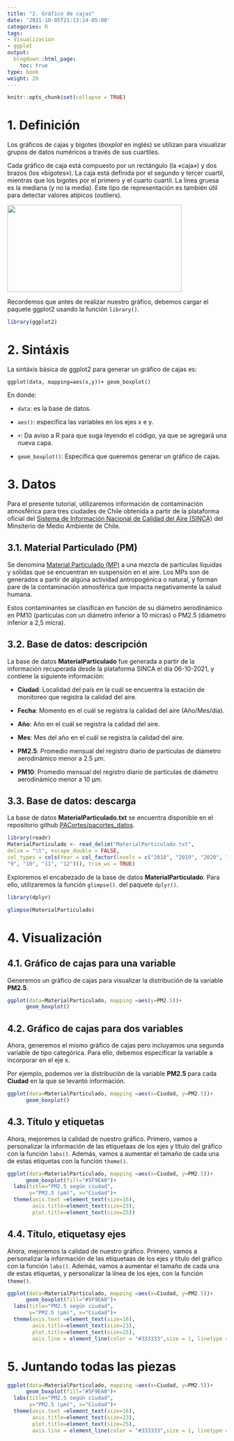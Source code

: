 ```yaml
---
title: "2. Gráfico de cajas"
date: '2021-10-05T21:13:14-05:00'
categories: R
tags:
- Visualización
- ggplot
output:
  blogdown::html_page:
    toc: true
type: book
weight: 20
---
```

```r
knitr::opts_chunk$set(collapse = TRUE)
```

# 1. Definición
Los gráficos de cajas y bigotes (*boxplot* en inglés) se utilizan para visualizar grupos de datos numéricos a través de sus cuartiles.

Cada gráfico de caja está compuesto por un rectángulo (la «caja») y dos brazos (los «bigotes»). La caja está definida por el segundo y tercer cuartil, mientras que los bigotes por el primero y el cuarto cuartil. La línea gruesa es la mediana (y no la media). Este tipo de representación es también útil para detectar valores atípicos (outliers).

![](/courses/ggplot2/Boxplot_files/boxplot.png){width=400px height=200px}


Recordemos que antes de realizar nuestro gráfico, debemos cargar el paquete ggplot2 usando la función `library()`.

```r
library(ggplot2)
```

# 2. Sintáxis 

La sintáxis básica de ggplot2 para generar un gráfico de cajas es:

`ggplot(data, mapping=aes(x,y))+ geom_boxplot()`

En donde:

* `data`: es la base de datos.

* `aes()`: especifica las variables en los ejes x e y.

* `+`: Da aviso a R para que suga leyendo el código, ya que se agregará una nueva capa.

* `geom_boxplot()`: Especifica que queremos generar un gráfico de cajas.

# 3. Datos

Para el presente tutorial, utilizaremos información de contaminación atmosférica para tres ciudades de Chile obtenida a partir de la plataforma oficial del [Sistema de Información Nacional de Calidad del Aire (SINCA)](https://sinca.mma.gob.cl/#) del Minsiterio de Medio Ambiente de Chile.

## 3.1. Material Particulado (PM)

Se denomina [Material Particulado (MP)](https://sinca.mma.gob.cl/index.php/pagina/index/id/glosario) a una mezcla de partículas líquidas y sólidas que se encuentran en suspensión en el aire. Los MPs son de generados a partir de algúna actividad antropogénica o natural, y forman pare de la contaminación atmosférica que impacta negativamente la salud humana. 

Estos contaminantes se clasifican en función de su diámetro aerodinámico en PM10 (partículas con un diámetro inferior a 10 micras) o PM2.5 (diámetro inferior a 2,5 micra).


## 3.2. Base de datos: descripción

La base de datos **MaterialParticulado** fue generada a partir de la información recuperada desde la plataforma SINCA el día 06-10-2021, y contiene la siguiente información:

* **Ciudad**: Localidad del país en la cuál se encuentra la estación de monitoreo que registra la calidad del aire.

* **Fecha**: Momento en el cuál se registra la calidad del aire (Año/Mes/día).

* **Año**: Año en el cuál se registra la calidad del aire.

* **Mes**: Mes del año en el cuál se registra la calidad del aire.

* **PM2.5**: Promedio mensual del registro diario de partículas de diámetro aerodinámico menor a 2.5 μm.

* **PM10**: Promedio mensual del registro diario de partículas de diámetro aerodinámico menor a 10 μm.


## 3.3. Base de datos: descarga

La base de datos **MaterialParticulado.txt** se encuentra disponible en el repositorio github [PACortes/pacortes_datos](https://github.com/PACortes/pacortes_datos).


```r
library(readr)
MaterialParticulado <- read_delim("MaterialParticulado.txt", 
delim = "\t", escape_double = FALSE, 
col_types = cols(Year = col_factor(levels = c("2018", "2019", "2020", "2021")), Mes = col_factor(levels = c("1", "2", "3", "4", "5", "6", "7", "8", 
"9", "10", "11", "12"))), trim_ws = TRUE)
```

Exploremos el encabezado de la base de datos **MaterialParticulado**. Para ello, utilizaremos la función `glimpse()`. del paquete `dplyr()`.

```r
library(dplyr)

glimpse(MaterialParticulado)
```


# 4. Visualización 

## 4.1. Gráfico de cajas para una variable
Generemos un gráfico de cajas para visualizar la distribución de la variable **PM2.5**.

```r
ggplot(data=MaterialParticulado, mapping =aes(y=PM2.5))+
      geom_boxplot()
```

## 4.2. Gráfico de cajas para dos variables
Ahora, generemos el mismo gráfico de cajas pero incluyamos una segunda variable de tipo categórica. Para ello, debemos especificar la variable a incorporar en el eje x.

Por ejemplo, podemos ver la distribución de la variable **PM2.5** para cada **Ciudad** en la que se levantó información. 


```r
ggplot(data=MaterialParticulado, mapping =aes(x=Ciudad, y=PM2.5))+
      geom_boxplot()
```

## 4.3. Título y etiquetas
Ahora, mejoremos la calidad de nuestro gráfico. Primero, vamos a personalizar la información de las etiquetaas de los ejes y título del gráfico  con la función `labs()`. Además, vamos a aumentar el tamaño de cada una de estas etiquetas con la función `theme()`.

```r
ggplot(data=MaterialParticulado, mapping =aes(x=Ciudad, y=PM2.5))+
      geom_boxplot(fill="#5F9EA0")+
  labs(title="PM2.5 según ciudad",
       y="PM2.5 (μm)", x="Ciudad")+
  theme(axis.text =element_text(size=16),
        axis.title=element_text(size=23),
        plot.title=element_text(size=25))
```

## 4.4. Título, etiquetasy ejes
Ahora, mejoremos la calidad de nuestro gráfico. Primero, vamos a personalizar la información de las etiquetaas de los ejes y título del gráfico  con la función `labs()`. Además, vamos a aumentar el tamaño de cada una de estas etiquetas, y personalizar la línea de los ejes, con la función `theme()`.

```r
ggplot(data=MaterialParticulado, mapping =aes(x=Ciudad, y=PM2.5))+
      geom_boxplot(fill="#5F9EA0")+
  labs(title="PM2.5 según ciudad",
       y="PM2.5 (μm)", x="Ciudad")+
  theme(axis.text =element_text(size=16),
        axis.title=element_text(size=23),
        plot.title=element_text(size=25),
        axis.line = element_line(color = "#333333",size = 1, linetype = "solid"))
```

# 5. Juntando todas las piezas

```r
ggplot(data=MaterialParticulado, mapping =aes(x=Ciudad, y=PM2.5))+
      geom_boxplot(fill="#5F9EA0")+
  labs(title="PM2.5 según ciudad",
       y="PM2.5 (μm)", x="Ciudad")+
  theme(axis.text =element_text(size=16),
        axis.title=element_text(size=23),
        plot.title=element_text(size=25),
        axis.line = element_line(color = "#333333",size = 1, linetype = "solid"))
```

